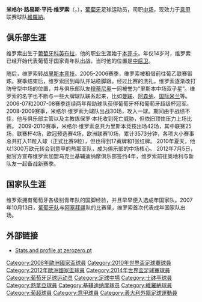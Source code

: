 {{noteTA
|G1=uefa|G2=football|G3=意甲
|T=zh-hans:米格尔·维罗索;zh-hk:米基爾·維洛素;zh-tw:米格爾·維洛佐;
|1=zh-hans:维罗索;zh-hk:維洛素;zh-tw:維洛佐;
|2=zh-hans:米格尔;zh-hk:米基爾;zh-tw:米格爾;
|3=zh-hans:路易斯;zh-hk:路爾斯;zh-tw:路易斯;
|4=zh-hans:平托;zh-hk:賓度;zh-tw:平托;
}}
{{Football player infobox
| playername = 米格尔·维罗索<br>''Miguel Veloso''
|image = Miguel_Veloso_20120609.jpg
|image_size = 300px
| fullname = Miguel Luís Pinto Veloso
| englishfullname = 
| height = {{height|m=1.80}}
| nickname = 
| dateofbirth = {{birth date and age|1986|5|11}}
| cityofbirth = [[科英布拉|科英布拉]]
| countryofbirth = [[葡萄牙|葡萄牙]]
|currentclub = [[維羅納足球俱樂部|維羅納]]
|clubnumber = 4
| position = [[中场|中场]]
| youthyears1 = 1994–1999 | youthclubs1 = [[里斯本與本菲卡體育|本菲卡]]
| youthyears2 = 1999–2000 | youthclubs2 = CAC Pontinha
| youthyears3 = 2000–2005 | youthclubs3 = [[里斯本竞技足球俱乐部|里斯本竞技]]
| years1 = 2005–2010 | clubs1 = [[里斯本竞技足球俱乐部|里斯本竞技]]                  | caps1 = 98 | goals1 = 4
| years2 = 2005–2006 | clubs2 = → [[C.D._Olivais_e_Moscavide|Olivais Moscavide]]    | caps2 = 28 | goals2 = 7
| years3 = 2010–2012 | clubs3 = [[熱那亞板球與足球俱樂部|熱那亞]]                    | caps3 = 49 | goals3 = 2
| years4 = 2012–2016 | clubs4 = [[基辅迪纳摩足球俱乐部|基辅迪纳摩]]                  | caps4 = 78 | goals4 = 6 
| years5 = 2016–2019 | clubs5 = [[熱那亞板球與足球俱樂部|熱那亞]]                    | caps5 = 66 | goals5 = 1
| years6 = 2019–     | clubs6 = [[維羅納足球俱樂部|維羅納]]                    | caps6 = 27 | goals6 = 3
| nationalyears1 = 2001–2002 | nationalteam1 = [[葡萄牙16歲以下國家足球隊|葡萄牙U16]] | nationalcaps1 = 10 | nationalgoals1 = 0
| nationalyears2 = 2002–2003 | nationalteam2 = [[葡萄牙17歲以下國家足球隊|葡萄牙U17]] | nationalcaps2 = 25 | nationalgoals2 = 3
| nationalyears3 = 2004       | nationalteam3 = [[葡萄牙18歲以下國家足球隊|葡萄牙U18]] | nationalcaps3 = 5 | nationalgoals3 = 1
| nationalyears4 = 2004–2005 | nationalteam4 = [[葡萄牙19歲以下國家足球隊|葡萄牙U19]] | nationalcaps4 = 9 | nationalgoals4 = 2
| nationalyears5 = 2006       | nationalteam5 = [[葡萄牙20歲以下國家足球隊|葡萄牙U20]] | nationalcaps5 = 2 | nationalgoals5 = 1
| nationalyears6 = 2006–2008 | nationalteam6 = [[葡萄牙21歲以下國家足球隊|葡萄牙U21]] | nationalcaps6 = 18 | nationalgoals6 = 5
|nationalyears7 = 2007–2015 | nationalteam7 = [[葡萄牙国家足球队|葡萄牙]] | nationalcaps7 = 56 | nationalgoals7 = 3<!-- When you update this parameter, please update the ntupdate parameter! -->
| club-update = 2018年11月25日
| nationalteam-update = 2015年10月11日
| medaltemplates =
{{MedalCompetition|[[欧洲足球锦标赛|欧洲足球锦标赛]]}}
{{Medal|B|[[2012年欧洲足球锦标赛|2012年]]|}}
}}
{{中文譯名 
| english     = Miguel Veloso
| putonghua   = 维罗索 
| taiwan      = 維羅索
| cantonese   = 維路素<br>維洛素
}}
'''米格尔·路易斯·平托·维罗索'''（{{lang-pt|'''Miguel Luís Pinto Veloso'''}}，{{bd|1986年|5月11日|catIDx=Veloso, Miguel}}），[[葡萄牙|葡萄牙]]足球运动员，司职[[中场|中场]]，现效力于[[意大利足球甲級聯賽|意甲]]联赛球队[[維羅納足球俱樂部|維羅納]]。

==俱乐部生涯==
维罗索出生于[[葡萄牙|葡萄牙]][[科英布拉|科英布拉]]，他的职业生涯始于[[本菲卡足球俱乐部|本菲卡]]。年仅14岁时，维罗索已经开始代表葡萄牙国家青年队出战，当时他的位置是[[中后卫|中后卫]]。

随后，维罗索转战[[里斯本竞技足球俱乐部|里斯本竞技]]。2005-2006赛季，维罗索被租借前往葡乙联赛锻炼。赛季结束后，维罗索回到母队并站稳脚跟。经过比赛的洗礼，维罗索逐渐改打防守型中场的位置，并与俱乐部队友[[若昂·穆蒂尼奥|穆蒂尼奥]]一同被誉为“里斯本中场双子星”。维罗索的名字也不断与一些大牌球队联系起来，比如[[曼联|曼联]]、[[阿森纳|阿森纳]]、[[国际米兰|国际米兰]]等。
2006-07和2007-08赛季连续两年帮助球队获得葡萄牙杯和葡萄牙超级杯冠军。
2008-2009赛季，米格尔·维罗索为球队出战30场，攻入一球。期间由于战绩不佳，他与俱乐部主管以及主教练保罗·本托收到死亡威胁，但依旧顶住压力上场比赛。
2009-2010赛季，米格尔·维罗索总共为里斯本竞技出场42场，其中联赛25场，联赛杯4场，欧冠预选赛4场，欧洲联赛10场，累计3573分钟，各项大小赛事总共打入11粒入球（正式比赛9粒），但也得到17黄牌和1张红牌。
2010年夏天，他以1300万欧元转会到意甲的热那亚队，成为俱乐部的中场核心。
2012年7月5日，据官方宣布维罗索加盟乌克兰基辅迪纳摩俱乐部签约4年，维罗索前往奥地利与新队友一起备战新赛季。

==国家队生涯==
维罗索拥有葡萄牙各级别青年队的国脚经验，并且早早便入选成年国家队。2007年10月13日，[[葡萄牙国家足球队|葡萄牙队]]与[[阿塞拜疆|阿塞拜疆]]队的比赛里，维罗索首次代表成年国家队出场。

==外部链接==
*[http://www.zerozero.eu/uk/jogador.php?edicao_id=0&epoca_id=137&id=10593 Stats and profile at zerozero.pt]

{{維羅納球員名單}}
{{2008年欧洲足球锦标赛葡萄牙参赛名单}}
{{Portugal Squad 2010 World Cup}}
{{2012年欧洲足球锦标赛葡萄牙参赛名单}}
{{2014年世界盃足球賽葡萄牙參賽名單}}

{{DEFAULTSORT:Veloso, Miguel}}
[[Category:2008年歐洲國家盃球員|Category:2008年歐洲國家盃球員]]
[[Category:2010年世界盃足球賽球員|Category:2010年世界盃足球賽球員]]
[[Category:2012年歐洲國家盃球員|Category:2012年歐洲國家盃球員]]
[[Category:2014年世界盃足球賽球員|Category:2014年世界盃足球賽球員]]
[[Category:葡萄牙足球运动员|Category:葡萄牙足球运动员]]
[[Category:足球中場|Category:足球中場]]
[[Category:士砵亭球員|Category:士砵亭球員]]
[[Category:熱拿亞球員|Category:熱拿亞球員]]
[[Category:基辅迪纳摩球员|Category:基辅迪纳摩球员]]
[[Category:維羅納球員|Category:維羅納球員]]
[[Category:葡超球員|Category:葡超球員]]
[[Category:意甲球員|Category:意甲球員]]
[[Category:義大利外籍足球運動員|Category:義大利外籍足球運動員]]